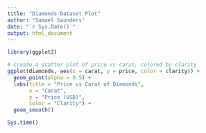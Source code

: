```yaml
---
title: "Diamonds Dataset Plot"
author: "Samuel Saunders"
date: "`r Sys.Date()`"
output: html_document
---
```


```r
library(ggplot2) 

# Create a scatter plot of price vs carat, colored by clarity
ggplot(diamonds, aes(x = carat, y = price, color = clarity)) +
  geom_point(alpha = 0.5) +
  labs(title = "Price vs Carat of Diamonds",
       x = "Carat",
       y = "Price (USD)",
       color = "Clarity") +
  geom_smooth()

Sys.time()
```
